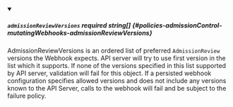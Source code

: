 
<details className="config-field" data-expandable="false" open>
<summary>

##### `admissionReviewVersions` <span className="config-field-required" data-required="false">required</span> <span className="config-field-type">string[]</span> <span className="config-field-default"></span> <span className="config-field-enum"></span> {#policies-admissionControl-mutatingWebhooks-admissionReviewVersions}

AdmissionReviewVersions is an ordered list of preferred `AdmissionReview`
versions the Webhook expects. API server will try to use first version in
the list which it supports. If none of the versions specified in this list
supported by API server, validation will fail for this object.
If a persisted webhook configuration specifies allowed versions and does not
include any versions known to the API Server, calls to the webhook will fail
and be subject to the failure policy.

</summary>



</details>
